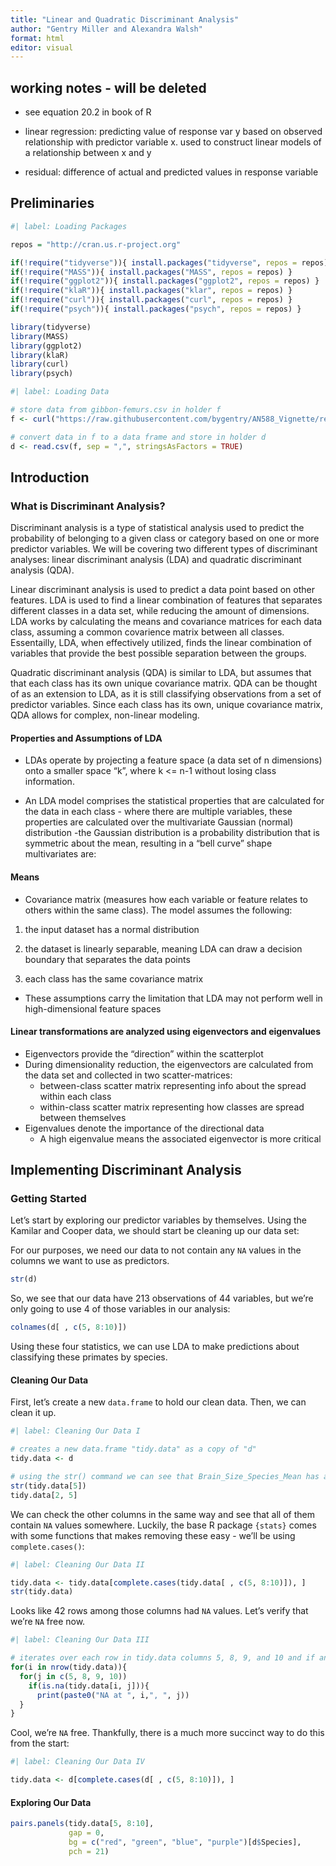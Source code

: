 ```yaml
---
title: "Linear and Quadratic Discriminant Analysis"
author: "Gentry Miller and Alexandra Walsh"
format: html
editor: visual
---
```


## working notes - will be deleted 

-   see equation 20.2 in book of R

-   linear regression: predicting value of response var y based on observed relationship with predictor variable x. used to construct linear models of a relationship between x and y

-   residual: difference of actual and predicted values in response variable

## Preliminaries

```r
#| label: Loading Packages

repos = "http://cran.us.r-project.org"

if(!require("tidyverse")){ install.packages("tidyverse", repos = repos) } 
if(!require("MASS")){ install.packages("MASS", repos = repos) }
if(!require("ggplot2")){ install.packages("ggplot2", repos = repos) }
if(!require("klaR")){ install.packages("klar", repos = repos) }
if(!require("curl")){ install.packages("curl", repos = repos) }
if(!require("psych")){ install.packages("psych", repos = repos) }

library(tidyverse)
library(MASS)
library(ggplot2)
library(klaR)
library(curl)
library(psych)
```

```r
#| label: Loading Data

# store data from gibbon-femurs.csv in holder f
f <- curl("https://raw.githubusercontent.com/bygentry/AN588_Vignette/refs/heads/main/KamilarAndCooperData.csv")

# convert data in f to a data frame and store in holder d
d <- read.csv(f, sep = ",", stringsAsFactors = TRUE)
```

## Introduction

### What is Discriminant Analysis? 

Discriminant analysis is a type of statistical analysis used to predict the probability of belonging to a given class or category based on one or more predictor variables. We will be covering two different types of discriminant analyses: linear discriminant analysis (LDA) and quadratic discriminant analysis (QDA).

Linear discriminant analysis is used to predict a data point based on other features. LDA is used to find a linear combination of features that separates different classes in a data set, while reducing the amount of dimensions. LDA works by calculating the means and covariance matrices for each data class, assuming a common covarience matrix between all classes. Essentailly, LDA, when effectively utilized, finds the linear combination of variables that provide the best possible separation between the groups.

Quadratic discriminant analysis (QDA) is similar to LDA, but assumes that that each class has its own unique covariance matrix. QDA can be thought of as an extension to LDA, as it is still classifying observations from a set of predictor variables. Since each class has its own, unique covariance matrix, QDA allows for complex, non-linear modeling.

#### Properties and Assumptions of LDA

-   LDAs operate by projecting a feature space (a data set of n dimensions) onto a smaller space "k", where k \<= n-1 without losing class information.

-   An LDA model comprises the statistical properties that are calculated for the data in each class - where there are multiple variables, these properties are calculated over the multivariate Gaussian (normal) distribution -the Gaussian distribution is a probability distribution that is symmetric about the mean, resulting in a "bell curve" shape multivariates are:

#### Means

-   Covariance matrix (measures how each variable or feature relates to others within the same class). The model assumes the following:

1.  the input dataset has a normal distribution

2.  the dataset is linearly separable, meaning LDA can draw a decision boundary that separates the data points

3.  each class has the same covariance matrix

-   These assumptions carry the limitation that LDA may not perform well in high-dimensional feature spaces

#### Linear transformations are analyzed using eigenvectors and eigenvalues

-   Eigenvectors provide the "direction" within the scatterplot
-   During dimensionality reduction, the eigenvectors are calculated from the data set and collected in two scatter-matrices:
    -   between-class scatter matrix representing info about the spread within each class
    -   within-class scatter matrix representing how classes are spread between themselves
-   Eigenvalues denote the importance of the directional data
    -   A high eigenvalue means the associated eigenvector is more critical

## Implementing Discriminant Analysis

### Getting Started

Let's start by exploring our predictor variables by themselves. Using the Kamilar and Cooper data, we should start be cleaning up our data set:

For our purposes, we need our data to not contain any `NA` values in the columns we want to use as predictors.

```r
str(d)
```

So, we see that our data have 213 observations of 44 variables, but we're only going to use 4 of those variables in our analysis:

```r
colnames(d[ , c(5, 8:10)])
```

Using these four statistics, we can use LDA to make predictions about classifying these primates by species.

#### Cleaning Our Data

First, let's create a new `data.frame` to hold our clean data. Then, we can clean it up.

```r
#| label: Cleaning Our Data I

# creates a new data.frame "tidy.data" as a copy of "d"
tidy.data <- d

# using the str() command we can see that Brain_Size_Species_Mean has at least one NA value
str(tidy.data[5])
tidy.data[2, 5]
```

We can check the other columns in the same way and see that all of them contain `NA` values somewhere. Luckily, the base R package `{stats}` comes with some functions that makes removing these easy - we'll be using `complete.cases()`:

```r
#| label: Cleaning Our Data II

tidy.data <- tidy.data[complete.cases(tidy.data[ , c(5, 8:10)]), ]
str(tidy.data)
```

Looks like 42 rows among those columns had `NA` values. Let's verify that we're `NA` free now.

```r
#| label: Cleaning Our Data III

# iterates over each row in tidy.data columns 5, 8, 9, and 10 and if an NA is found, prints the index of that NA
for(i in nrow(tidy.data)){
  for(j in c(5, 8, 9, 10))
    if(is.na(tidy.data[i, j])){
      print(paste0("NA at ", i,", ", j))
  }
}
```

Cool, we're `NA` free. Thankfully, there is a much more succinct way to do this from the start:

```r
#| label: Cleaning Our Data IV

tidy.data <- d[complete.cases(d[ , c(5, 8:10)]), ]
```

#### Exploring Our Data

```r
pairs.panels(tidy.data[5, 8:10],
             gap = 0,
             bg = c("red", "green", "blue", "purple")[d$Species],
             pch = 21)
```
